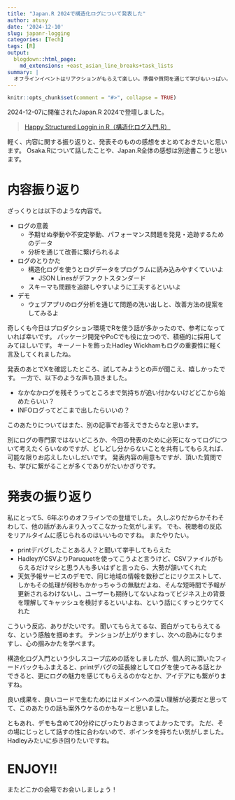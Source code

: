 ```yaml
---
title: "Japan.R 2024で構造化ログについて発表した"
author: atusy
date: '2024-12-10'
slug: japanr-logging
categories: [Tech]
tags: [R]
output:
  blogdown::html_page:
    md_extensions: +east_asian_line_breaks+task_lists
summary: |
  オフラインイベントはリアクションがもらえて楽しい。準備や質問を通じて学びもいっぱい。またやりたい。
---
```


```r
knitr::opts_chunk$set(comment = "#>", collapse = TRUE)
```

2024-12-07に開催されたJapan.R 2024で登壇しました。

> [Happy Structured Loggin in R（構造化ログ入門.R）](https://atusy.github.io/japanr-2024-logging/)

軽く、内容に関する振り返りと、発表そのものの感想をまとめておきたいと思います。
Osaka.Rについて話したことや、Japan.R全体の感想は別途書こうと思います。

# 内容振り返り

ざっくりとは以下のような内容で。

- ログの意義
    - 予期せぬ挙動や不安定挙動、パフォーマンス問題を発見・追跡するためのデータ
    - 分析を通じて改善に繋げられるよ
- ログのとりかた
    - 構造化ログを使うとログデータをプログラムに読み込みやすくていいよ
        - JSON Linesがデファクトスタンダード
    - スキーマも問題を追跡しやすいように工夫するといいよ
- デモ
    - ウェブアプリのログ分析を通じて問題の洗い出しと、改善方法の提案をしてみるよ

奇しくも今日はプロダクション環境でRを使う話が多かったので、参考になっていれば幸いです。
パッケージ開発やPoCでも役に立つので、積極的に採用してみてほしいです。
キーノートを飾ったHadley Wickhamもログの重要性に軽く言及してくれましたね。

発表のあとでXを確認したところ、試してみようとの声が聞こえ、嬉しかったです。
一方で、以下のような声も頂きました。

- なかなかログを残そうってところまで気持ちが追い付かないけどどこから始めたらいい？
- INFOログってどこまで出したらいいの？

このあたりについてはまた、別の記事でお答えできたらなと思います。

別にログの専門家ではないどころか、今回の発表のために必死になってログについて考えたくらいなのですが、どしどし分からないことを共有してもらえれば、可能な限りお応えしたいしだいです。
発表内容の用意もですが、頂いた質問でも、学びに繋がることが多くでありがたいかぎりです。

# 発表の振り返り

私にとって5、6年ぶりのオフラインでの登壇でした。
久しぶりだからかそわそわして、他の話があんまり入ってこなかった気がします。
でも、視聴者の反応をリアルタイムに感じられるのはいいものですね。
またやりたい。

- printデバグしたことある人？と聞いて挙手してもらえた
- HadleyがCSVよりParuquetを使ってこうよと言うけど、CSVファイルがもらえるだけマシと思う人も多いはずと言ったら、大勢が頷いてくれた
- 天気予報サービスのデモで、同じ地域の情報を数秒ごとにリクエストして、しかもその処理が何秒もかかっちゃうの無駄だよね、そんな短時間で予報が更新されるわけないし、ユーザーも期待してないよねってビジネス上の背景を理解してキャッシュを検討するといいよね、という話にくすっとウケてくれた

こういう反応、ありがたいです。
聞いてもらえてるな、面白がってもらえてるな、という感触を掴めます。
テンションが上がりますし、次への励みになりますし、心の掴みかたを学べます。

構造化ログ入門という少しスコープ広めの話をしましたが、個人的に頂いたフィードバックもふまえると、printデバグの延長線としてログを使ってみる話とかできると、更にログの魅力を感じてもらえるのかなとか、アイデアにも繋がりますね。

良い成果を、良いコードで生むためにはドメインへの深い理解が必要だと思ってて、このあたりの話も案外ウケるのかもなーと思いました。

ともあれ、デモも含めて20分枠にぴったりおさまってよかったです。
ただ、その場にじっとして話すの性に合わないので、ポインタを持ちたい気がしました。
Hadleyみたいに歩き回りたいですね。

# ENJOY!!

またどこかの会場でお会いしましょう！
